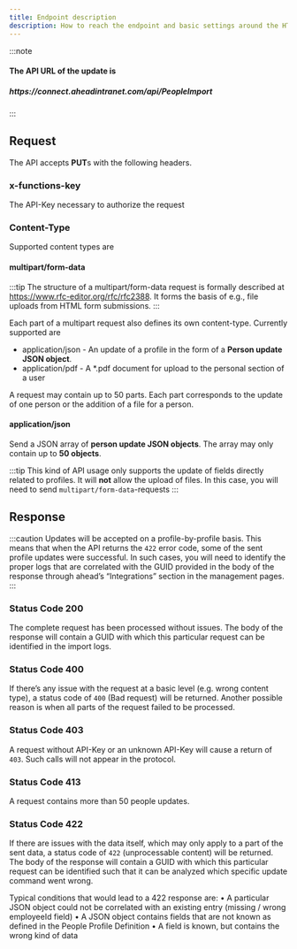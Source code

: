 ```yaml
---
title: Endpoint description
description: How to reach the endpoint and basic settings around the HTTP Headers
---
```


:::note
<h4>The API URL of the update is</h4>
<h5>htt<span>ps://connect</span>.aheadintranet.com/api/PeopleImport</h5>
:::

## Request

The API accepts **PUT**s with the following headers.

### x-functions-key

The API-Key necessary to authorize the request

<LinkCard
  title="Authentication & Authorization"
  href="../03-authentication-authorization/"
/>

### Content-Type

Supported content types are

#### multipart/form-data

:::tip
The structure of a multipart/form-data request is formally described at https://www.rfc-editor.org/rfc/rfc2388. It forms the basis of e.g., file uploads from HTML form submissions.
:::

Each part of a multipart request also defines its own content-type. Currently supported are

* application/json - An update of a profile in the form of a **Person update JSON object**.
* application/pdf - A *.pdf document for upload to the personal section of a user

A request may contain up to 50 parts. Each part corresponds to the update of one person or the addition of a file for a person.

<CardGrid>
    <LinkCard
        title="Person update JSON object"
        description="Learn about the specifics of the person update JSON"
        href="../05-person-json-object/"
    />
    <LinkCard
        title="Sending files"
        description="Learn how to transmit files to your user's personal sections"
        href="../06-sending-files/"
    />
</CardGrid>

#### application/json

Send a JSON array of **person update JSON objects**. The array may only contain up to **50 objects**.

:::tip
This kind of API usage only supports the update of fields directly related to profiles. It will **not** allow the upload of files.
In this case, you will need to send `multipart/form-data`-requests
:::

<LinkCard
    title="Person update JSON object"
    description="Learn about the specifics of the person update JSON"
    href="../05-person-json-object/"
/>

## Response

:::caution
Updates will be accepted on a profile-by-profile basis. 
This means that when the API returns the `422` error code, some of the sent profile updates were successful. 
In such cases, you will need to identify the proper logs that are correlated with the GUID provided in the body of the 
response through ahead’s “Integrations” section in the management pages.
:::

### Status Code 200 

The complete request has been processed without issues. The body of the response will contain a GUID with which this particular request
can be identified in the import logs.

### Status Code 400 

If there’s any issue with the request at a basic level (e.g. wrong content type), a status code of `400` (Bad request) will be returned. Another possible reason is when all parts of the request failed to be processed.

### Status Code 403 

A request without API-Key or an unknown API-Key will cause a return of `403`. Such calls will not appear in the protocol.

### Status Code 413

A request contains more than 50 people updates.

### Status Code 422

If there are issues with the data itself, which may only apply to a part of the sent data, a status code of `422` (unprocessable content) will be returned. 
The body of the response will contain a GUID with which this particular request can be identified such that it can be analyzed 
which specific update command went wrong.

Typical conditions that would lead to a 422 response are:
•	A particular JSON object could not be correlated with an existing entry (missing / wrong employeeId field)
•	A JSON object contains fields that are not known as defined in the People Profile Definition
•	A field is known, but contains the wrong kind of data